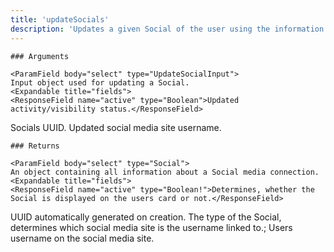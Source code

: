 ```yaml
---
title: 'updateSocials'
description: 'Updates a given Social of the user using the information provided.'
---
```

    
    ### Arguments
    
    <ParamField body="select" type="UpdateSocialInput">
    Input object used for updating a Social.
    <Expandable title="fields">
    <ResponseField name="active" type="Boolean">Updated activity/visibility status.</ResponseField>
<ResponseField name="id" type="String!">Socials UUID.</ResponseField>
<ResponseField name="username" type="String">Updated social media site username.</ResponseField>
    </Expandable>
    </ParamField> 

    
    ### Returns

    <ParamField body="select" type="Social">
    An object containing all information about a Social media connection.
    <Expandable title="fields">
    <ResponseField name="active" type="Boolean!">Determines, whether the Social is displayed on the users card or not.</ResponseField>
<ResponseField name="id" type="String!">UUID automatically generated on creation.</ResponseField>
<ResponseField name="socialType" type="SocialType!">The type of the Social, determines which social media site is the username linked to.;</ResponseField>
<ResponseField name="username" type="String!">Users username on the social media site.</ResponseField>
    </Expandable>
    </ParamField>
